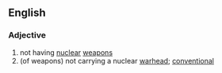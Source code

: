==English==

===Adjective===
{{en-adj|-}}

# not having [[nuclear]] [[weapon]]s
# (of weapons) not carrying a nuclear [[warhead]]; [[conventional]]